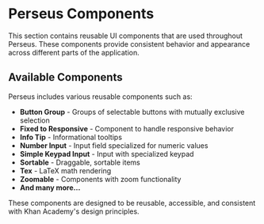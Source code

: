 
<Meta title="Perseus/Components/Overview" />

# Perseus Components

This section contains reusable UI components that are used throughout Perseus. These components provide consistent behavior and appearance across different parts of the application.

## Available Components

Perseus includes various reusable components such as:

- **Button Group** - Groups of selectable buttons with mutually exclusive selection
- **Fixed to Responsive** - Component to handle responsive behavior
- **Info Tip** - Informational tooltips
- **Number Input** - Input field specialized for numeric values
- **Simple Keypad Input** - Input with specialized keypad
- **Sortable** - Draggable, sortable items
- **Tex** - LaTeX math rendering
- **Zoomable** - Components with zoom functionality
- **And many more...**

These components are designed to be reusable, accessible, and consistent with Khan Academy's design principles.
